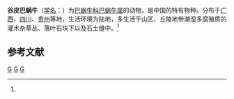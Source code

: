 {{Speciesbox
| taxon = Bradybaena carphochroa
| binomial_authority = (Moellendorff, 1899)<ref name='id11074'>{{cite web| url =http://www.bioinfo.cn/db05/BjdwSpecies.php?action=view&id=11074| title =谷皮巴蜗牛| work =《中国动物物种编目数据库》| publisher =中国科学院微生物研究所| author =中国科学院动物研究所| accessdate =2009-04-28| deadurl =yes| archiveurl =https://web.archive.org/web/20160305071353/http://www.bioinfo.cn/db05/BjdwSpecies.php?action=view&id=11074| archivedate =2016-03-05}}</ref>
}}

'''谷皮巴蜗牛'''（[[学名|学名]]：{{lang|la|''Bradybaena carphochroa''}}）为[[巴蜗牛科|巴蜗牛科]][[巴蜗牛属|巴蜗牛属]]的动物，是中国的特有物种。分布于[[广西|广西]]、[[四川|四川]]、[[贵州|贵州]]等地，生活环境为陆地，多生活于山区、丘陵地带潮湿多腐殖质的灌木杂草丛、落叶石块下以及石土缝中。<ref name='id11074'/>

== 参考文献 ==
{{reflist}}

{{taxonbar}}
[[Category:_1899年描述的动物|G]]
[[Category:巴蜗牛属|G]]
[[Category:中国特有软体动物|G]]